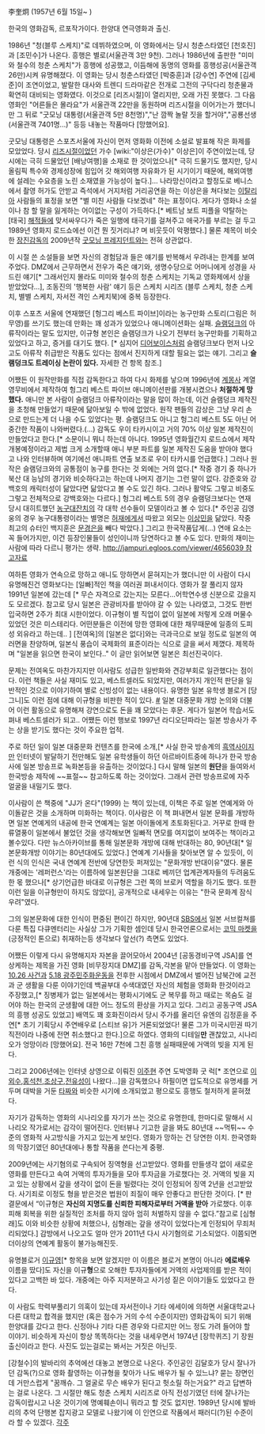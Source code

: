 李奎炯 (1957년 6월 15일~ )

한국의 영화감독, 르포작가이다. 한양대 연극영화과 출신. 

1986년 "청(블루 스케치)"로 데뷔하였으며, 이 영화에서는 당시 청춘스타였던 [천호진]과 [조민수]가 나온다. 흥행은 별로(서울관객 3만 9천). 그러나 1986년에 출판한 "미미와 철수의 청춘 스케치"가 흥행에 성공했고, 이듬해에 동명의 영화를 흥행성공(서울관객 26만)시켜 유명해졌다. 이 영화는 당시 청춘스타였던 [박중훈]과 [강수연] 주연에 [김세준]이 조연이었고, 발랄한 대사와 트렌디 드라마같은 전개로 그전의 구닥다리 청춘물과 확연히 대비되는 영화였다. 이것으로 [리즈시절]이 열리지만, 오래 가진 못했다.  그 다음 영화인 "어른들은 몰라요"가 서울관객 22만을 동원하며 리즈시절을 이어가는가 했더니만 그 뒤로 "굿모닝 대통령(서울관객 5만 8천명)","난 깜짝 놀랄 짓을 할거야","공룡선생(서울관객 7401명...)" 등등 내놓는 작품마다 [망했어요]. 

굿모닝 대통령은 스포츠서울에 자신이 먼저 영화화 이전에 소설로 발표해 작은 화제를 모았었다. 당시 [[리즈시절]]이었던 가수 [wiki:"이상은(가수)" 이상은]이 주연이었는데, 당시에는 극히 드물었던 [배낭여행]을 소재로 한 것이었으나[* 극히 드물기도 했지만, 당시 올림픽 특수와 경제성장에 힘입어 갓 해외여행 자유화가 된 시기이기 때문에, 해외여행에 설레는 수요층을 노린 소재였을 가능성이 높다.]... 나라망신이라고 할정도로  베니스에서 촬영 허가도 안받고 즉석에서 거지처럼 거리공연을 하는 이상은을 쳐다보는 [[이탈리아]] 사람들의 표정을 보면 "별 미친 사람들 다보겠네" 하는 표정이다. 게다가 영화나 소설이나 참 할 말을 잃게하는 어이없는 구성이 가득하다.[* 베트남 보트 피플을 약탈하는 [태국] [[해적]]들에 맞서싸우다가 죽은 일행에 태극기를 걸쳐주고 애국가를 부르는 걸 두고 1989년 영화지 로드쇼에선 이건 뭔 짓거리냐? 며 비웃듯이 악평했다.] 물론 제목이 비슷한 [[장진]]감독의 2009년작 [[굿모닝 프레지던트]]와는 전혀 상관없다.

이 시절 쓴 소설들을 보면 자신의 경험담과 들은 얘기를 반복해서 우려내는 한계를 보여주었다. DMZ에서 근무하면서 전우가 죽은 얘기와, 생명수당으로 어머니에게 성경을 사드린 얘기[* 그래서인지 몰라도 미미와 철수의 청춘 스케치는 기독교 영화제에서 상을 받았었다...], 조동진의 '행복한 사람' 얘기 등은 스케치 시리즈 (블루 스케치, 청춘 스케치, 별별 스케치, 자서전 격인 스케치북)에 중복 등장한다.

이후 스포츠 서울에 연재했던 [헝그리 베스트 파이브]이라는 농구만화 스토리(그림은 허무영)를 쓰기도 했는데 만화는 꽤 성과가 있었으나 애니메이션화는 실패. [[슬램덩크]]의 아류작이라는 말도 있지만, 이규형 본인은 슬램덩크가 나오기 전부터 농구만화를 기획하고 있었다고 하고, 증거를 대기도 했다. [* 심지어 [[디어보이스]]처럼 슬램덩크보다 먼저 나오고도 아류작 취급받은 작품도 있다는 점에서 진지하게 대할 필요는 없는 얘기. 그리고 '''슬램덩크도 트레이싱 논란이 있다.''' 자세한 건 항목 참조.]

어쨌든 이 원작만화를 직접 감독한다고 하여 다시 화제를 낳으며 1996년에 [[계몽사]] 계열 영무비에서 제작하여 헝그리 베스트 파이브 애니메이션판를 개봉시켰으나 '''처절하게 망했다.''' 애니만 본 사람이 슬램덩크 아류작이라는 말을 많이 하는데, 이건 슬램덩크 제작진을 초청해 만들었기 때문에 닮아보일 수 밖에 없었다. 원작 팬들의 감상은 그냥 우리 손으로 만드는게 더 나을 수도 있었다는 평. 슬램덩크도 아니고 헝그리 베스트 5도 아닌 어중간한 작품이 나와버렸다.(...)  감독도 우이 타카시이고 거의 70% 이상 일본 제작진이 만들었다고 한다.[* 소문이니 뭐니 하는데 아니다. 1995년 영화월간지 로드쇼에서 제작 개봉예정이라고 제법 크게 소개할때 애니 부분 파트를 일본 제작진 도움을 받아야 했다고 나와 인터뷰하며 여기에선 애니파트 연출 보조로 우이 타카시를 언급했다.] 그러나 원작은 슬램덩크와의 공통점이 농구를 한다는 것 외에는 거의 없다.[* 작중 경기 중 하나가 북산 대 능남의 경기와 비슷하다고는 하는데 나머지 경기는 그런 말이 없다. 강준호와 강백호의 캐릭터성이 닮았다면 닮았다고 볼 수도 있긴 하다. 그러나 활약도 그렇고 비중도 그렇고 전체적으로 강백호와는 다르다.] 헝그리 베스트 5의 경우 슬램덩크보다는 연재 당시 대히트했던 [[농구대잔치]]의 각 대학 선수들이 모델이라고 볼 수 있다.[* 주인공 김영웅의 경우 농구대통령이라는 별명은 [[허재]]에게서 따왔고 외모는 [[이상민]]을 닮았다. 작중 최고의 슈터인 백지훈은 [[문경은]]을 빼다 박았다.] 그리고 한국작품답게(...) 연애 요소는 꼭 들어가지만, 이건 등장인물들이 성인이니까 당연하다고 볼 수도 있다. 만화의 재미는 사람에 따라 다르니 평가는 생략. [[http://jampuri.egloos.com/viewer/4656039 참고자료]]

여하튼 영화가 연속으로 망하고 애니도 망하면서 묻혀지는가 했더니만 이 사람이 다시 유명해진건 영화보다는 [일빠]적인 책을 여러권 펴내서이다. 영화가 잘 풀리지 않자 1991년 일본에 갔는데 [* 무슨 자격으로 갔는지는 모른다...어학연수생 신분으로 갔을지도 모르겠다. 참고로 당시 일본은 관광비자를 받아야 갈 수 있는 나라였고, 그것도 한번 입국하면 2주가 최대 시한이었다.  이규형이 별 직업이 없이 일본에 저렇게 오래 머물수 있었던 것은 미스테리다. 어떤분들은 이전에 망한 영화에 대한 채무때문에 일종의 도피성 외유라고 하는데.. ] [전여옥]의 [일본은 없다]와는 극과극으로 보일 정도로 일본의 여러면을 찬양하며, 일본식 풍습이 국제화의 표준이라는 식으로 글을 써서 제꼈다. 제목하며 "일본을 읽으면 한국이 보인다.." 이 글만 읽어보면 일본은 최선진국이다.

문제는 전여옥도 마찬가지지만 이사람도 성급한 일반화와 견강부회로 일관했다는 점이다. 이런 책들은 사실 재미도 있고, 베스트셀러도 되었지만, 여러가지 개인적 판단을 일반적인 것으로 이야기하여 별로 신빙성이 없는 내용이다. 유명한 일본 유학생 블로거 [당그니]도 이런 점에 대해 이규형을 비판한 적이 있다. [http://dangunee.com/132863 #] 일본 대중문화 개방 논의와 더불어 이런 활동으로 유명해져 강연으로도 돈을 꽤 모았다는 후문.  게다가 일본어 학습서도 펴내 베스트셀러가 되고.. 어쨌든 이런 행보로 1997년 라디오단파라는 일본 방송사가 주는 상을 받기도 했다는 것이 주요한 업적.

주로 하던 일이 일본 대중문화 컨텐츠를 한국에 소개,[* 사실 한국 방송계의 [[흑역사]]이지만 인터넷이 발달하기 전만해도 일본 유학생들이 하던 아르바이트중에 하나가 한국 방송사에 일본 방송프로 녹화본등을 유출하는 것이었다.] 다시 말해 일본의 '''원단'''을 들여와서 한국방송 제작에 ~~표절~~ 참고하도록 하는 것이었다. 그래서 관련 방송프로에 자주 얼굴을 내밀기도 했다. 

이사람이 쓴 책중에 "JJ가 온다"(1999) 는 책이 있는데, 이책은 주로 일본 연예게와 아이돌같은 것을 소개하며 미화하는 책이다. 이사람은 이 책 펴내면서 일본 문화를 개방하면 일본 연예게의 내공에 한국 연예계는 일본 아이돌에게 초토화된다고. 거꾸로 한때 한류열풍이 일본에서 불었던 것을 생각해보면 일빠적 면모를 여지없이 보여주는 책이라고 볼수있다. 다만 뉴스아카이브를 통해 일본문화 개방에 대해 반대하는 80, 90년대[* 일본문화개방 이야기는 80년대에도 있었다.] 연예계 기사들을 찾아보면 알 수 있듯이, 이런 식의 인식은 국내 연예계 전반에 당연한듯 퍼져있는 "문화개방 반대이유"였다. 물론 개중에는 '레퍼런스'라는 이름하에 일본원단을 그대로 베끼던 업계관계자들의 두려움도 한 몫 했으나[* 상기언급한 바대로 이규형은 그런 쪽의 브로커 역할을 하기도 했다. 또한 이런 일을 이규형만이 하지도 않았다], 공개적으로 내세우는 이유는 "한국 문화계 잠식 우려"였다.

그의 일본문화에 대한 인식이 편중된 편이긴 하지만, 90년대 [[SBS]]에서 일본 서브컬쳐를 다룬 특집 다큐멘터리는 사실상 그가 기획한 셈인데 당시 한국언론으로서는 [[코믹 마켓]]을 (긍정적인 톤으로) 취재하는등 생각보다 앞선(?) 측면도 있었다.

어쨌든 이렇게 다시 유명해지자 자본을 끌어모아서 2004년 [공동경비구역 JSA]를 연상케하는 제목을 가진 영화 [비무장지대 DMZ]를 감독,각본을 맡아 만들었다. 이 영화는 [[10.26 사건]]과 [[5.18 광주민주화운동]]을 전후한 시점에서 DMZ에서 벌어진 남북간에 교전과 군 생활을 다룬 이야기인데 백골부대 수색대였던 자신의 체험을 영화화 한것이라고 주장했고,[* 징병제가 없는 일본에서는 평화시기에도 군 복무를 하고 때로는 목숨도 걸어야 하는 한국의 군생활에 대한 어느 정도의 환상을 가지고 있다. 그리고 공동구역 JSA의 흥행 성공도 있었고] 배역도 꽤 호화진이라서 당시 주가를 올리던 유엔의 김정훈을 주연[* 초기 기획당시 주연배우로 [스티브 유]가 거론되었었다! 물론 그가 미국시민권 따기 직전이라  나중에 전면 취소했다고 한다.]으로 하였다. 영화의 디테일'''만''' 괜찮았고, 시나리오가 엉망이라 [망했어요]. 전국 16만 7천에 그친 흥행 실패때문에 거액의 빚을 지게 된다. 

그리고 2006년에는 인터넷 상영으로 이뤄진 [[이주현]] 주연 도박영화 굿 럭[* 조연으로 [[이외수]],[[홍석천]],[[조상구]],[[전유성]]이 나왔다...]을 감독했으나 하필이면 압도적으로 유명세를 거두며 대박을 거둔 [[타짜]]와 비슷한 시기에 소개되었고 평으로도 흥행도 철저하게 묻혀졌다.

자기가 감독하는 영화의 시나리오를 자기가 쓰는 것으로 유명한데, 한마디로 말해서 시나리오 작가로서는 감각이 떨어진다. 인터뷰나 기고한 글을 봐도 80년대 ~~먹튀~~ 수준의 영화적 사고방식을 가지고 있는게 보인다. 영화가 망하는 건 당연한 이치. 한국영화의 막장기였던 80년대에나 통할 작품을 쓴다는게 중평.

2009년에는 사기혐의로 구속되어 징역형을 선고받았다. 영화를 만들생각 없이 새로운 영화를 만든다고 속여 거액의 투자가들을 모아 투자금을 가로챘다는 것. 거액의 빚을 지고 있는 상황에서 갚을 생각이 없이 돈을 빌렸다는 것이 인정되어 징역 2년을 선고받았다.  사기죄로 이정도 형을 받은것은 법원이 죄질이 매우 안좋다고 판단한 것이다. [* 판결문에서 “이규형은 '''자신의 지명도를 신뢰한 피해자로부터 거액을 받아''' 가로챘다. 이후 피해 회복을 위한 실질적인 조처를 하지 않아 엄히 처벌하지 않을 수 없다.”참고로 [심형래]도 이와 비슷한 상황에 처했으나, 심형래는 갚을 생각이 있었다는게 인정되어 무죄처리되었다.] 감방에서 나오고도 얼마 안가  2011년 다시 사기혐의로 기소되었다.  이쯤되면 더이상의 연예계 활동이 불가능해진듯. 

유명블로거 [[이규영]][* 항목을 보면 알겠지만 이 이름은 블로거 본명이 아니라 '''에로배우''' 이름을 땄다]도 자신을 이규'''형'''으로 오해한 투자자들에게 거액의 사업제의를 받은 적이 있다고 고백한 바 있다. 개중에는 아주 지저분하고 사기성 짙은 이야기들도 있었다고 한다.

이 사람도 학력부풀리기 의혹이 있는데 자서전이나 기타 에세이에 의하면 서울대학교나 다른 대학교 합격을 했지만 (혹은 점수가 거의 수석 수준이지만)  영화감독이 되기 위해 한양대를 갔다고 한다. 신정아나 기타 다른 경우와 다르지만 어느 정도 가려 들어야 할 이야기. 비슷하게 자신이 항상 똑똑하다는 것을 내세우면서 1974년 [장학퀴즈] 기 장원출신이라고 한다. 사진도 있는걸로는 봐서는 거짓은 아닌듯. 

[강철수]의 발바리의 추억에선 대놓고 본명으로 나온다. 주인공인 김달호가 당시 잘나가던 감독(?)으로 영화 촬영하는 이규형을 찾아가 나도 배우가 될 수 있느냐? 묻는 장면인데 거만스럽게 "꿈깨슈. 그 얼굴로 무슨 배우가 된다고 헛소릴 하는거요?" 라고 답변하는 걸로 나온다. 그 시절만 해도 청춘 스케치 시리즈로 아직 전성기였던 터에 잘나가는 감독이랍시고 나온 것이기에 명예훼손이니 뭐라고 할 것도 없지만. 1989년 당시에 발바리의 추억 단행본 잡지광고 모델로 나왔기에 이 인연으로 작품에서 패러디(?)된 수준이라 할 수 있겠다.
[[각주]]
